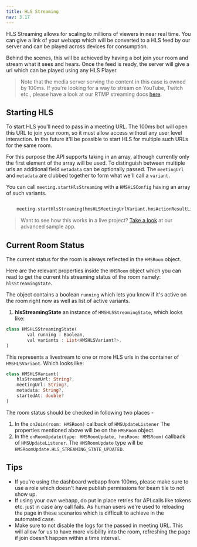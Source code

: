 ```yaml
---
title: HLS Streaming
nav: 3.17
---
```


HLS Streaming allows for scaling to millions of viewers in near real time. You can give a link of your
webapp which will be converted to a HLS feed by our server and can be played across devices for consumption.

Behind the scenes, this will be achieved by having a bot join your room and stream what it sees and hears. Once the feed is ready, the server will give a url which can be played using any HLS Player.

> Note that the media server serving the content in this case is owned by 100ms. If you're looking for a way to stream
on YouTube, Twitch etc., please have a look at our RTMP streaming docs [here](./recording).

## Starting HLS

To start HLS you'll need to pass in a meeting URL. The 100ms bot will open this URL to join your room, so
it must allow access without any user level interaction. In the future it'll be possible to start HLS for multiple such URLs for the same room.

For this purpose the API supports taking in an array, although currently only the first element of the array will be used. To distinguish between multiple urls an additional field `metadata` can be optionally passed. The `meetingUrl` and `metadata` are clubbed together to form what we'll call a `variant`.

You can call `meeting.startHlsStreaming` with a `HMSHLSConfig` having an array of such variants.




```dart

    meeting.startHlsStreaming(hmsHLSMeetingUrlVariant,hmsActionResultListener:null);

```


> Want to see how this works in a live project? [Take a look](https://github.com/100mslive/100ms-flutter/blob/37a36b9ce71da8aa007f4212001447f8b16de625/example/lib/hls_viewer/hls_viewer.dart#L18) at our advanced sample app.

## Current Room Status

The current status for the room is always reflected in the `HMSRoom` object.

Here are the relevant properties inside the `HMSRoom` object which you can read to get the current hls streaming status of the room namely: `hlsStreamingState`.

The object contains a boolean `running` which lets you know if it's active on the room right now as well as list of active variants.


1. **hlsStreamingState** an instance of `HMSHLSStreamingState`, which looks like:

```dart
class HMSHLSStreamingState(
        val running : Boolean,
        val variants : List<HMSHLSVariant?>,
)
```

This represents a livestream to one or more HLS urls in the container of `HMSHLSVariant`. Which looks like:
```dart
class HMSHLSVariant(
    hlsStreamUrl: String?,
    meetingUrl: String?,
    metadata: String?,
    startedAt: double?
)
```

The room status should be checked in following two places -

1. In the `onJoin(room: HMSRoom)` callback of `HMSUpdateListener`
    The properties mentioned above will be on the `HMSRoom` object.
2. In the `onRoomUpdate(type: HMSRoomUpdate, hmsRoom: HMSRoom)` callback of `HMSUpdateListener`.
    The `HMSRoomUpdate` type will be `HMSRoomUpdate.HLS_STREAMING_STATE_UPDATED`.

## Tips

* If you're using the dashboard webapp from 100ms, please make sure to use a role which doesn't have publish permissions for beam tile to not show up.
* If using your own webapp, do put in place retries for API calls like tokens etc. just in case any call fails. As human users we're used to reloading the page in these scenarios which is difficult to achieve in the automated case.
* Make sure to not disable the logs for the passed in meeting URL. This will allow for us to have more visibility into the room, refreshing the page if join doesn't happen within a time interval.
